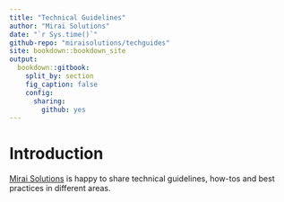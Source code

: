 ```yaml
--- 
title: "Technical Guidelines"
author: "Mirai Solutions"
date: "`r Sys.time()`"
github-repo: "miraisolutions/techguides"
site: bookdown::bookdown_site
output:
  bookdown::gitbook:
    split_by: section
    fig_caption: false
    config:
      sharing:
        github: yes
---
```


# Introduction {-}

[Mirai Solutions](https://mirai-solutions.ch) is happy to share technical
guidelines, how-tos and best practices in different areas.
